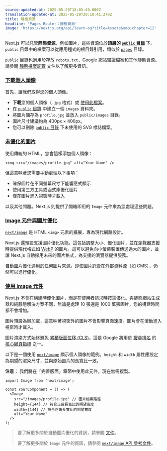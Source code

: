 ```yaml
---
source-updated-at: 2025-05-29T18:05:49.000Z
translation-updated-at: 2025-05-29T20:10:41.270Z
title: 靜態資源
headline: 'Pages Router：靜態資源'
image: 'https://nextjs.org/api/learn-og?title=Assets&amp;chapter=12'
---
```


Next.js 可以託管**靜態資源**，例如圖片，這些資源位於**頂層的 [`public` 目錄](/docs/basic-features/static-file-serving)** 下。`public` 目錄中的檔案可以從應用程式的根目錄引用，類似於 [`pages`](/docs/basic-features/pages) 目錄。

`public` 目錄也適用於存放 `robots.txt`、Google 網站驗證檔案和其他靜態資源。請參閱 [靜態檔案託管](/docs/basic-features/static-file-serving) 文件以了解更多資訊。

### [下載個人頭像](#download-your-profile-picture)

首先，讓我們取得您的個人頭像。

*   **下載**您的個人頭像（`.jpg` 格式）或 [使用此檔案](https://github.com/vercel/next-learn/blob/main/basics/basics-final/public/images/profile.jpg)。
*   在 [`public` 目錄](/docs/basic-features/static-file-serving) 中建立一個 `images` 資料夾。
*   將圖片儲存為 `profile.jpg` 並放入 `public/images` 目錄。
*   圖片尺寸建議約為 400px × 400px。
*   您可以刪除 [`public` 目錄](/docs/basic-features/static-file-serving) 下未使用的 SVG 標誌檔案。

### [未優化的圖片](#unoptimized-image)

使用傳統的 HTML，您會這樣添加個人頭像：

```
<img src="/images/profile.jpg" alt="Your Name" />
```

但這意味著您需要手動處理以下事項：

*   確保圖片在不同螢幕尺寸下能響應式顯示
*   使用第三方工具或函式庫優化圖片
*   僅在圖片進入視窗時才載入

以及其他問題。Next.js 則提供了開箱即用的 `Image` 元件來為您處理這些問題。

### [Image 元件與圖片優化](#image-component-and-image-optimization)

[`next/image`](/docs/api-reference/next/image) 是 HTML `<img>` 元素的擴展，專為現代網路設計。

Next.js 還預設支援圖片優化功能。這包括調整大小、優化圖片，並在瀏覽器支援時提供現代格式如 [WebP](https://developer.mozilla.org/docs/Web/Media/Formats/Image_types#webp) 的圖片。這可以避免向小螢幕裝置傳送過大的圖片，並讓 Next.js 自動採用未來的圖片格式，為支援的瀏覽器提供服務。

自動圖片優化適用於任何圖片來源。即使圖片託管在外部資料源（如 CMS），仍然可以進行優化。

### [使用 Image 元件](#using-the-image-component)

Next.js 不會在構建時優化圖片，而是在使用者請求時按需優化。與靜態網站生成器和純靜態解決方案不同，無論是處理 10 張還是 1000 萬張圖片，您的構建時間都不會增加。

圖片預設為懶加載，這意味著視窗外的圖片不會影響頁面速度。圖片會在滾動進入視窗時才載入。

圖片渲染方式始終避免 [累積版面位移 (CLS)](https://web.dev/cls/)，這是 Google 將用於 [搜尋排名](https://webmasters.googleblog.com/2020/05/evaluating-page-experience.html) 的 [核心網頁指標](https://web.dev/vitals/#core-web-vitals) 之一。

以下是一個使用 [`next/image`](/docs/api-reference/next/image) 顯示個人頭像的範例。`height` 和 `width` 屬性應設定為期望的渲染尺寸，並與原始圖片的長寬比一致。

**注意：** 我們將在「完善版面」章節中使用此元件，現在無需複製。

```
import Image from 'next/image';
 
const YourComponent = () => (
  <Image
    src="/images/profile.jpg" // 圖片檔案路徑
    height={144} // 符合正確長寬比的期望高度
    width={144} // 符合正確長寬比的期望寬度
    alt="Your Name"
  />
);
```

> 要了解更多關於自動圖片優化的資訊，請參閱 [文件](/docs/basic-features/image-optimization)。
> 
> 要了解更多關於 `Image` 元件的資訊，請參閱 [`next/image` API 參考文件](/docs/api-reference/next/image)。